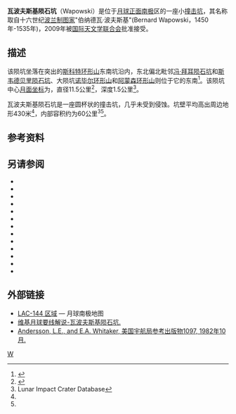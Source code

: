 {{lunar crater data
| image = Svedberg von Baeyer Wapowski LO-IV-070H.JPG|240px
| caption = [[月球轨道器4号|月球轨道器4号]]拍摄的图像
| latitude = 83.08
| N_or_S = S
| longitude = 53.79
| E_or_W = E
| diameter = 11.5公里
| depth = 1.5公里
| colong = 
| eponym = 伯纳德瓦·波夫斯基
}}

'''瓦波夫斯基陨石坑'''（Wapowski）是位于[[月球正面|月球正面]][[月球南极|南极]]区的一座小[[撞击坑|撞击坑]]，其名称取自十六世纪[[波兰|波兰]][[地图学|制图家]]"伯纳德瓦·波夫斯基"(Bernard Wapowski，1450年-1535年)，2009年被[[国际天文学联合会|国际天文学联合会]]批准接受。

==描述== 
该陨坑坐落在突出的[[斯科特环形山|斯科特环形山]]东南坑沿内，东北偏北毗邻[[冯·拜耳陨石坑|冯·拜耳陨石坑]]和[[斯韦德贝里陨石坑|斯韦德贝里陨石坑]]、大陨坑[[诺毕尔环形山|诺毕尔环形山]]和[[阿蒙森环形山|阿蒙森环形山]]则位于它的东南<ref>{{Cite web |url=http://planetarynames.wr.usgs.gov/images/Lunar/lac_144_wac.pdf |title=Crater Wapowski on LAC-144 map. |access-date=2016-11-05 |archive-date=2016-12-13 |archive-url=https://web.archive.org/web/20161213051032/https://planetarynames.wr.usgs.gov/images/Lunar/lac_144_wac.pdf |dead-url=no }}</ref>。该陨坑中心[[月面坐标|月面坐标]]为{{Coord|83.08|S|53.79|E|globe:Moon|nogoogle=1|noosm=1}}，直径11.5公里<ref name="IAU">{{Cite web |url=http://planetarynames.wr.usgs.gov/Feature/14541 |title=Directory of the International Astronomical Union |access-date=2016-11-05 |archive-date=2017-12-01 |archive-url=https://web.archive.org/web/20171201081505/https://planetarynames.wr.usgs.gov/Feature/14541 |dead-url=no }}</ref>，深度1.5公里<ref name=LICD>Lunar Impact Crater Database</ref>。

瓦波夫斯基陨石坑是一座圆杯状的撞击坑，几乎未受到侵蚀。坑壁平均高出周边地形430米<ref name="LICD"/>，内部容积约为60公里<sup>3</sup><ref name="LICD"/>。

==参考资料==
{{reflist}}

==另请参阅==
* {{cite web
| author = [[USGS|USGS]]/[[IAU|IAU]]
| date = Oct 18, 2010
| title = 月球上的瓦波夫斯基陨石坑
| publisher = USGS Astrogeology
| work = Gazetteer of Planetary Nomenclature
| url = http://planetarynames.wr.usgs.gov/Feature/14541
| accessdate = 2012-03-05
| archive-date = 2017-12-01
| archive-url = https://web.archive.org/web/20171201081505/https://planetarynames.wr.usgs.gov/Feature/14541
| dead-url = no
}}
* {{cite book
  | last1 = Andersson
  | first1 = L. E.
  | last2 = Whitaker
  | first2 = E. A.
  | authorlink2 = Ewen Whitaker
  | date = 1982
  | title = [[NASA|NASA]] Catalogue of Lunar Nomenclature
  | publisher = NASA RP-1097
  | ref = harv
  }}
* {{cite web
  | last = Blue
  | first = Jennifer
  | date = July 25, 2007
  | title = Gazetteer of Planetary Nomenclature
  | publisher = [[United_States_Geological_Survey|USGS]]
  | url = http://planetarynames.wr.usgs.gov/
  | accessdate = 2007-08-05
  | ref = harv
  | archive-date = 2012-04-08
  | archive-url = https://www.webcitation.org/66mXDr4G9?url=http://planetarynames.wr.usgs.gov/
  | dead-url = no
  }}
* {{cite book
  | last1 = Bussey
  | first1 = B.
  | authorlink1 = Ben Bussey
  | last2 = Spudis
  | first2 = P.
  | authorlink2 = Paul Spudis
  | date = 2004
  | title = The Clementine Atlas of the Moon
  | publisher = Cambridge University Press
  | location = New York
  | isbn = 978-0-521-81528-4
  | ref = harv
  }}
* {{cite book
  | last1 = Cocks
  | first1 = Elijah E.
  | last2 = Cocks
  | first2 = Josiah C.
  | date = 1995
  | title = Who's Who on the Moon: A Biographical Dictionary of Lunar Nomenclature
  | url = https://archive.org/details/isbn_9780936389271
  | publisher = Tudor Publishers
  | isbn = 978-0-936389-27-1
  | ref = harv
  }}
* {{cite web
  | last = McDowell
  | first = Jonathan
  | date = July 15, 2007
  | url = http://host.planet4589.org/astro/lunar/
  | title = Lunar Nomenclature
  | publisher = Jonathan's Space Report
  | accessdate = 2007-10-24
  | ref = harv
  | archive-date = 2012-05-26
  | archive-url = https://www.webcitation.org/67wcYNfK3?url=http://host.planet4589.org/astro/lunar/
  | dead-url = no
  }}
* {{cite journal| last1 = Menzel| first1 = D. H.| last2 = Minnaert| first2 = M.| last3 = Levin| first3 = B.| last4 = Dollfus| first4 = A.| last5 = Bell| first5 = B.| title = Report on Lunar Nomenclature by the Working Group of Commission 17 of the IAU| doi = 10.1007/BF00171763| journal = Space Science Reviews| volume = 12| issue = 2| pages = 136–186| date = 1971| bibcode = 1971SSRv...12..136M| ref = harv}}
* {{cite book
  | first = Patrick
  | last = Moore
  | authorlink = Patrick Moore
  | date = 2001
  | title = On the Moon
  | url = https://archive.org/details/patrickmooreonmo00patr
  | publisher = Sterling Publishing Co.
  | isbn = 978-0-304-35469-6
  | ref = harv
  }}
* {{cite book
  | first = Fred W.
  | last = Price
  | date = 1988
  | title = The Moon Observer's Handbook
  | publisher = Cambridge University Press
  | isbn = 978-0-521-33500-3
  | ref = harv
  }}
* {{cite book
  | last = Rükl
  | first = Antonín
  | authorlink = Antonín Rükl
  | date = 1990
  | title = Atlas of the Moon
  | publisher = Kalmbach Books
  | isbn = 978-0-913135-17-4
  | ref = harv
  }}
* {{cite book
  | last = Webb
  | first = Rev. T. W.
  | authorlink = Thomas William Webb
  | date = 1962
  | title = Celestial Objects for Common Telescopes
  | url = https://archive.org/details/celestialobjects00webb
  | edition = 6th revised
  | publisher = Dover
  | isbn = 978-0-486-20917-3
  | ref = harv
  }}
* {{cite book
  | first = Ewen A.
  | last = Whitaker
  | authorlink = Ewen Whitaker
  | date = 1999
  | title = Mapping and Naming the Moon
  | publisher = Cambridge University Press
  | isbn = 978-0-521-62248-6
  | ref = harv
  }}
* {{cite book
  | first = Peter T.
  | last = Wlasuk
  | date = 2000
  | title = Observing the Moon
  | publisher = Springer
  | isbn = 978-1-85233-193-1
  | ref = harv
 }}
{{refend}}

==外部链接==
* [http://planetarynames.wr.usgs.gov/images/Lunar/lac_144_lo.pdf LAC-144 区域] {{Wayback|url=http://planetarynames.wr.usgs.gov/images/Lunar/lac_144_lo.pdf |date=20130220225739 }} — 月球南极地图
* [http://the-moon.wikispaces.com/Wapowski 维基月球要线解说-瓦波夫斯基陨石坑.] {{Wayback|url=http://the-moon.wikispaces.com/Wapowski |date=20180530175820 }}
*[http://planet4589.org/astro/lunar/RP-1097.pdf Andersson, L.E., and E.A. Whitaker, 美国宇航局参考出版物1097, 1982年10月.]{{Wayback|url=http://planet4589.org/astro/lunar/RP-1097.pdf |date=20141006125838 }}

[[Category:月球环形山|W]]
{{月球環形山 (T-Z)}}